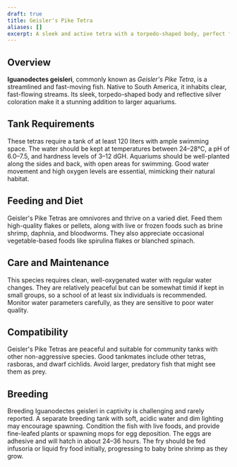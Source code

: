 ```yaml
---
draft: true
title: Geisler's Pike Tetra
aliases: []
excerpt: A sleek and active tetra with a torpedo-shaped body, perfect for larger planted aquariums.
---
```


## Overview

**Iguanodectes geisleri**, commonly known as _Geisler's Pike Tetra_, is a streamlined and fast-moving fish. Native to
South America, it inhabits clear, fast-flowing streams. Its sleek, torpedo-shaped body and reflective silver coloration
make it a stunning addition to larger aquariums.

## Tank Requirements

These tetras require a tank of at least 120 liters with ample swimming space. The water should be kept at temperatures
between 24–28°C, a pH of 6.0–7.5, and hardness levels of 3–12 dGH. Aquariums should be well-planted along the sides and
back, with open areas for swimming. Good water movement and high oxygen levels are essential, mimicking their natural
habitat.

## Feeding and Diet

Geisler's Pike Tetras are omnivores and thrive on a varied diet. Feed them high-quality flakes or pellets, along with
live or frozen foods such as brine shrimp, daphnia, and bloodworms. They also appreciate occasional vegetable-based
foods like spirulina flakes or blanched spinach.

## Care and Maintenance

This species requires clean, well-oxygenated water with regular water changes. They are relatively peaceful but can be
somewhat timid if kept in small groups, so a school of at least six individuals is recommended. Monitor water parameters
carefully, as they are sensitive to poor water quality.

## Compatibility

Geisler's Pike Tetras are peaceful and suitable for community tanks with other non-aggressive species. Good tankmates
include other tetras, rasboras, and dwarf cichlids. Avoid larger, predatory fish that might see them as prey.

## Breeding

Breeding Iguanodectes geisleri in captivity is challenging and rarely reported. A separate breeding tank with soft,
acidic water and dim lighting may encourage spawning. Condition the fish with live foods, and provide fine-leafed plants
or spawning mops for egg deposition. The eggs are adhesive and will hatch in about 24–36 hours. The fry should be fed
infusoria or liquid fry food initially, progressing to baby brine shrimp as they grow.
